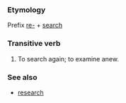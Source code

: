 ===Etymology===
Prefix [[re-]] + [[search]]
===Transitive verb===
#To search again; to examine anew. 
===See also===
*[[research]]
